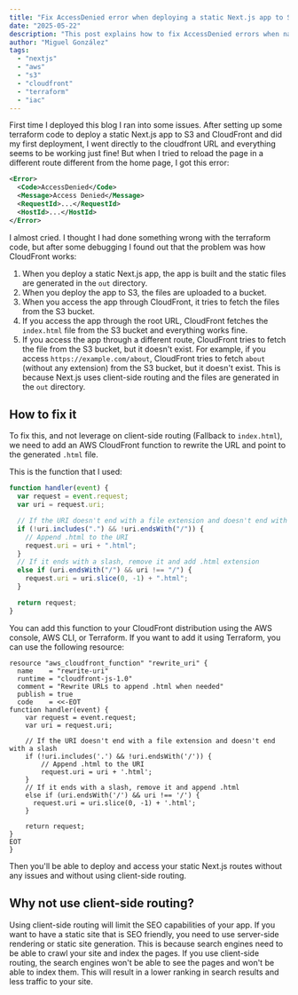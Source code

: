 ```yaml
---
title: "Fix AccessDenied error when deploying a static Next.js app to S3 and CloudFront"
date: "2025-05-22"
description: "This post explains how to fix AccessDenied errors when navigating to different routes in a static Next.js app deployed to S3 and CloudFront."
author: "Miguel González"
tags:
  - "nextjs"
  - "aws"
  - "s3"
  - "cloudfront"
  - "terraform"
  - "iac"
---
```


First time I deployed this blog I ran into some issues. After setting up some
terraform code to deploy a static Next.js app to S3 and CloudFront and did my
first deployment, I went directly to the cloudfront URL and everything seems to
be working just fine! But when I tried to reload the page in a different route different
from the home page, I got this error:

```xml
<Error>
  <Code>AccessDenied</Code>
  <Message>Access Denied</Message>
  <RequestId>...</RequestId>
  <HostId>...</HostId>
</Error>
```

I almost cried. I thought I had done something wrong with the terraform code, but
after some debugging I found out that the problem was how CloudFront works:

1. When you deploy a static Next.js app, the app is built and the static files are
   generated in the `out` directory.
2. When you deploy the app to S3, the files are uploaded to a bucket.
3. When you access the app through CloudFront, it tries to fetch the files from
   the S3 bucket.
4. If you access the app through the root URL, CloudFront fetches the `index.html`
   file from the S3 bucket and everything works fine.
5. If you access the app through a different route, CloudFront tries to fetch the
   file from the S3 bucket, but it doesn't exist. For example, if you access
   `https://example.com/about`, CloudFront tries to fetch `about` (without any extension)
   from the S3 bucket, but it doesn't exist. This is because Next.js uses client-side
   routing and the files are generated in the `out` directory.

## How to fix it

To fix this, and not leverage on client-side routing (Fallback to `index.html`),
we need to add an AWS CloudFront function to rewrite the URL and point to the
generated `.html` file.

This is the function that I used:

```js
function handler(event) {
  var request = event.request;
  var uri = request.uri;

  // If the URI doesn't end with a file extension and doesn't end with a slash
  if (!uri.includes(".") && !uri.endsWith("/")) {
    // Append .html to the URI
    request.uri = uri + ".html";
  }
  // If it ends with a slash, remove it and add .html extension
  else if (uri.endsWith("/") && uri !== "/") {
    request.uri = uri.slice(0, -1) + ".html";
  }

  return request;
}
```

You can add this function to your CloudFront distribution using the AWS console, AWS CLI,
or Terraform. If you want to add it using Terraform, you can use the following resource:

```hcl
resource "aws_cloudfront_function" "rewrite_uri" {
  name    = "rewrite-uri"
  runtime = "cloudfront-js-1.0"
  comment = "Rewrite URLs to append .html when needed"
  publish = true
  code    = <<-EOT
function handler(event) {
    var request = event.request;
    var uri = request.uri;

    // If the URI doesn't end with a file extension and doesn't end with a slash
    if (!uri.includes('.') && !uri.endsWith('/')) {
        // Append .html to the URI
        request.uri = uri + '.html';
    }
    // If it ends with a slash, remove it and append .html
    else if (uri.endsWith('/') && uri !== '/') {
      request.uri = uri.slice(0, -1) + '.html';
    }

    return request;
}
EOT
}
```

Then you'll be able to deploy and access your static Next.js routes without any issues
and without using client-side routing.

## Why not use client-side routing?

Using client-side routing will limit the SEO capabilities of your app. If you want
to have a static site that is SEO friendly, you need to use server-side rendering or
static site generation. This is because search engines need to be able to crawl
your site and index the pages. If you use client-side routing, the search engines
won't be able to see the pages and won't be able to index them. This will result
in a lower ranking in search results and less traffic to your site.

